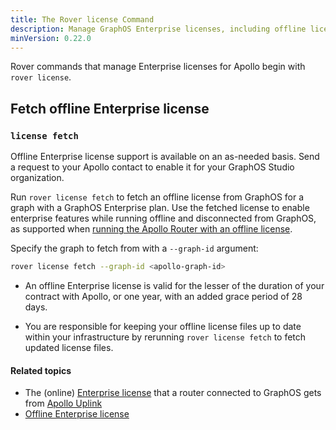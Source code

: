 ```yaml
---
title: The Rover license Command
description: Manage GraphOS Enterprise licenses, including offline licenses, with the rover license command 
minVersion: 0.22.0
---
```


Rover commands that manage Enterprise licenses for Apollo begin with `rover license`.

## Fetch offline Enterprise license 

### `license fetch`

<Tip>

Offline Enterprise license support is available on an as-needed basis. Send a request to your Apollo contact to enable it for your GraphOS Studio organization.

</Tip>

Run `rover license fetch` to fetch an offline license from GraphOS for a graph with a GraphOS Enterprise plan. Use the fetched license to enable enterprise features while running offline and disconnected from GraphOS, as supported when [running the Apollo Router with an offline license](/router/enterprise-features/#set-up-offline-license-for-the-apollo-router).

Specify the graph to fetch from with a `--graph-id` argument: 

```bash
rover license fetch --graph-id <apollo-graph-id>
```

<Note>

* An offline Enterprise license is valid for the lesser of the duration of your contract with Apollo, or one year, with an added grace period of 28 days. 

* You are responsible for keeping your offline license files up to date within your infrastructure by rerunning `rover license fetch` to fetch updated license files.

</Note>

#### Related topics

* The (online) [Enterprise license](/router/enterprise-features/#offline-enterprise-license) that a router connected to GraphOS gets from [Apollo Uplink](/federation/managed-federation/uplink/)
* [Offline Enterprise license](/router/enterprise-features/#offline-enterprise-license)
